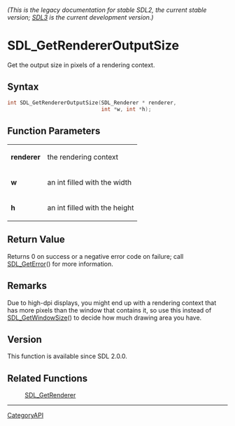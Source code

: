====== (This is the legacy documentation for stable SDL2, the current stable version; [https://wiki.libsdl.org/SDL3/ SDL3] is the current development version.) ======
= SDL_GetRendererOutputSize =

Get the output size in pixels of a rendering context.

== Syntax ==

<syntaxhighlight lang='c'>
int SDL_GetRendererOutputSize(SDL_Renderer * renderer,
                              int *w, int *h);
</syntaxhighlight>

== Function Parameters ==

{|
|'''renderer'''
|the rendering context
|-
|'''w'''
|an int filled with the width
|-
|'''h'''
|an int filled with the height
|}

== Return Value ==

Returns 0 on success or a negative error code on failure; call
[[SDL_GetError]]() for more information.

== Remarks ==

Due to high-dpi displays, you might end up with a rendering context that
has more pixels than the window that contains it, so use this instead of
[[SDL_GetWindowSize]]() to decide how much drawing area you have.

== Version ==

This function is available since SDL 2.0.0.

== Related Functions ==

:[[SDL_GetRenderer]]

----
[[CategoryAPI]]


